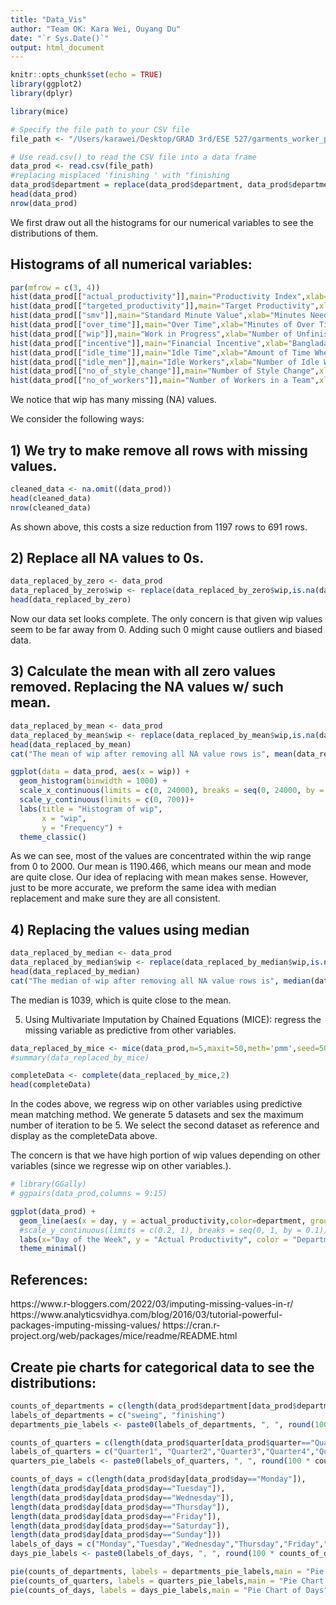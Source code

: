 ```yaml
---
title: "Data_Vis"
author: "Team OK: Kara Wei, Ouyang Du"
date: "`r Sys.Date()`"
output: html_document
---
```


```r
knitr::opts_chunk$set(echo = TRUE)
library(ggplot2)
library(dplyr)

```

```r
library(mice)
```

```r

# Specify the file path to your CSV file
file_path <- "/Users/karawei/Desktop/GRAD 3rd/ESE 527/garments_worker_productivity.csv"  # Replace with the actual path to your CSV file

# Use read.csv() to read the CSV file into a data frame
data_prod <- read.csv(file_path)
#replacing misplaced 'finishing ' with "finishing
data_prod$department = replace(data_prod$department, data_prod$department=="finishing ", "finishing")
head(data_prod)
nrow(data_prod)
```

We first draw out all the histograms for our numerical variables to see the distributions of them.

## Histograms of all numerical variables:

```r
par(mfrow = c(3, 4))
hist(data_prod[["actual_productivity"]],main="Productivity Index",xlab="Productivity Index")
hist(data_prod[["targeted_productivity"]],main="Target Productivity",xlab="Productivity Index")
hist(data_prod[["smv"]],main="Standard Minute Value",xlab="Minutes Needed for Task")
hist(data_prod[["over_time"]],main="Over Time",xlab="Minutes of Over Time")
hist(data_prod[["wip"]],main="Work in Progress",xlab="Number of Unfinished Products")
hist(data_prod[["incentive"]],main="Financial Incentive",xlab="Bangladash Taka(BDT)",breaks=200)
hist(data_prod[["idle_time"]],main="Idle Time",xlab="Amount of Time When Production was Interrupted")
hist(data_prod[["idle_men"]],main="Idle Workers",xlab="Number of Idle Workers When Production was Interrupted")
hist(data_prod[["no_of_style_change"]],main="Number of Style Change",xlab="Number of Style Change")
hist(data_prod[["no_of_workers"]],main="Number of Workers in a Team",xlab="Number of Workers in a Team")
```

We notice that wip has many missing (NA) values.  

We consider the following ways:

## 1) We try to make remove all rows with missing values.

```r
cleaned_data <- na.omit((data_prod))
head(cleaned_data)
nrow(cleaned_data)
```

As shown above, this costs a size reduction from 1197 rows to 691 rows.

## 2) Replace all NA values to 0s.

```r
data_replaced_by_zero <- data_prod
data_replaced_by_zero$wip <- replace(data_replaced_by_zero$wip,is.na(data_replaced_by_zero$wip),0)
head(data_replaced_by_zero)
```

Now our data set looks complete. The only concern is that given wip values seem to be far away from 0. Adding such 0 might cause outliers and biased data.

## 3) Calculate the mean with all zero values removed. Replacing the NA values w/ such mean.

```r
data_replaced_by_mean <- data_prod
data_replaced_by_mean$wip <- replace(data_replaced_by_mean$wip,is.na(data_replaced_by_mean$wip),mean(data_replaced_by_mean$wip,na.rm = TRUE))
head(data_replaced_by_mean)
cat("The mean of wip after removing all NA value rows is", mean(data_replaced_by_mean$wip,na.rm = TRUE))
```

```r
ggplot(data = data_prod, aes(x = wip)) +
  geom_histogram(binwidth = 1000) +
  scale_x_continuous(limits = c(0, 24000), breaks = seq(0, 24000, by = 2000))+
  scale_y_continuous(limits = c(0, 700))+
  labs(title = "Histogram of wip",
       x = "wip",
       y = "Frequency") + 
  theme_classic()
```

As we can see, most of the values are concentrated within the wip range from 0 to 2000. Our mean is 1190.466, which means our mean and mode are quite close. Our idea of replacing with mean makes sense. However, just to be more accurate, we preform the same idea with median replacement and make sure they are all consistent.

## 4) Replacing the values using median

```r
data_replaced_by_median <- data_prod
data_replaced_by_median$wip <- replace(data_replaced_by_median$wip,is.na(data_replaced_by_median$wip),median(data_replaced_by_median$wip,na.rm = TRUE))
head(data_replaced_by_median)
cat("The median of wip after removing all NA value rows is", median(data_replaced_by_median$wip,na.rm = TRUE))
```

The median is 1039, which is quite close to the mean.

5) Using Multivariate Imputation by Chained Equations (MICE): regress the missing variable as predictive from other variables.

```r
data_replaced_by_mice <- mice(data_prod,m=5,maxit=50,meth='pmm',seed=500)
#summary(data_replaced_by_mice)
```

```r
completeData <- complete(data_replaced_by_mice,2)
head(completeData)
```

In the codes above, we regress wip on other variables using predictive mean matching method. We generate 5 datasets and sex the maximum number of iteration to be 5. We select the second dataset as reference and display as the completeData above. 

The concern is that we have high portion of wip values depending on other variables (since we regresse wip on other variables.).


```r
# library(GGally)
# ggpairs(data_prod,columns = 9:15)
```

```r
ggplot(data_prod) + 
  geom_line(aes(x = day, y = actual_productivity,color=department, group=department)) + 
  #scale_y_continuous(limits = c(0.2, 1), breaks = seq(0, 1, by = 0.1))+
  labs(x="Day of the Week", y = "Actual Productivity", color = "Department") + 
  theme_minimal()
```





## References:

https://www.r-bloggers.com/2022/03/imputing-missing-values-in-r/
https://www.analyticsvidhya.com/blog/2016/03/tutorial-powerful-packages-imputing-missing-values/
https://cran.r-project.org/web/packages/mice/readme/README.html


## Create pie charts for categorical data to see the distributions:


```r
counts_of_departments = c(length(data_prod$department[data_prod$department=="sweing"]), length(data_prod$department[data_prod$department=="finishing"]))
labels_of_departments = c("sweing", "finishing")
departments_pie_labels <- paste0(labels_of_departments, ", ", round(100 * counts_of_departments/sum(counts_of_departments), 2), "%")

counts_of_quarters = c(length(data_prod$quarter[data_prod$quarter=="Quarter1"]), length(data_prod$quarter[data_prod$quarter=="Quarter2"]),length(data_prod$quarter[data_prod$quarter=="Quarter3"]), length(data_prod$quarter[data_prod$quarter=="Quarter4"]),length(data_prod$quarter[data_prod$quarter=="Quarter5"]))
labels_of_quarters = c("Quarter1", "Quarter2","Quarter3","Quarter4","Quarter5")
quarters_pie_labels <- paste0(labels_of_quarters, ", ", round(100 * counts_of_quarters/sum(counts_of_quarters), 2), "%")

counts_of_days = c(length(data_prod$day[data_prod$day=="Monday"]),
length(data_prod$day[data_prod$day=="Tuesday"]),
length(data_prod$day[data_prod$day=="Wednesday"]),
length(data_prod$day[data_prod$day=="Thursday"]),
length(data_prod$day[data_prod$day=="Friday"]),
length(data_prod$day[data_prod$day=="Saturday"]),
length(data_prod$day[data_prod$day=="Sunday"]))
labels_of_days = c("Monday","Tuesday","Wednesday","Thursday","Friday","Saturday","Sunday")
days_pie_labels <- paste0(labels_of_days, ", ", round(100 * counts_of_days/sum(counts_of_days), 2), "%")
```

```r
pie(counts_of_departments, labels = departments_pie_labels,main = "Pie Chart of Departments",col = rainbow(length(counts_of_departments)))
pie(counts_of_quarters, labels = quarters_pie_labels,main = "Pie Chart of Quarters",col = rainbow(length(counts_of_quarters)))
pie(counts_of_days, labels = days_pie_labels,main = "Pie Chart of Days",col = rainbow(length(counts_of_days)))
```




